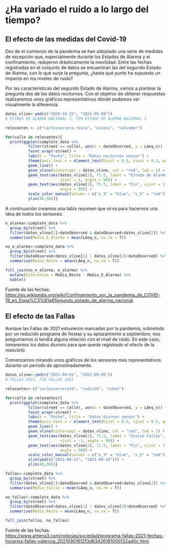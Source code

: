 # ¿Ha variado el ruido a lo largo del tiempo?

## El efecto de las medidas del Covid-19

Des de el comienzo de la pandemia se han adoptado una serie de medidas de excepción que, especialmente durante los Estados de Alarma y el confinamiento, redujeron drásticamente la movilidad. Entre las fechas registradas en el conjunto de datos se encuentran las del segundo Estado de Alarma, con lo que surje la pregunta, ¿hasta qué punto ha supuesto un impacto en los niveles de ruido?

Por las características del segundo Estado de Alarma, vamos a plantear la pregunta des de los datos nocturnos. Con el objetivo de obtener respuestas realizaremos unos gráficos representativos dónde podamos ver visualmente la diferencia.

```r
dates_vline<-ymd(c("2020-10-25", "2021-05-09"))
# ESTADO DE ALARMA NACIONAL 2, FIN ESTADO DE ALARMA NACIONAL 2

relevantes <- c("carlescervera_reina", "vivons", "salvador")

for(calle in relevantes){
  print(ggplot(complete_data %>% 
          filter(street == calle), aes(x = dateObserved, y = LAeq_n)) +
          facet_wrap(~street) +
          labs(x = "Fecha", title = "Datos nocturnos sensor") +
          theme(axis.text.x = element_text(hjust = 0.5, vjust = 0.5, angle=90)) +
          geom_line() +
          geom_vline(xintercept = dates_vline, col = "red", lwd = 1) +
          geom_text(aes(dates_vline[1], 71.5, label = "Estado de Alarma",
                        vjust = 1, angle = 90)) +
          geom_text(aes(dates_vline[2], 71.5, label = "Fin", vjust = 1,
                        angle = 90)) +
          scale_color_manual(values = c("x_3" = "blue", "x_5" = "red")) +
          ylim(40,90))}
```

A continuación creamos una tabla resumen que sirva para hacernos una idea de todos los sensores.

```r
e_alarma<-complete_data %>%
  group_by(street) %>%
  filter(dates_vline[1]<dateObserved & dateObserved<dates_vline[2]) %>%
  summarise(Media_E_Alarma = mean(LAeq_n, na.rm = T))

no_e_alarma<-complete_data %>%
  group_by(street) %>%
  filter(dateObserved<dates_vline[1] | dates_vline[2]<dateObserved) %>%
  summarise(Media_Resto = mean(LAeq_n, na.rm = T))

full_join(no_e_alarma, e_alarma) %>%
  mutate(Diferencia = Media_Resto - Media_E_Alarma) %>%
  kable()
```

Fuente de las fechas: <https://es.wikipedia.org/wiki/Confinamiento_por_la_pandemia_de_COVID-19_en_Espa%C3%B1a#Segundo_estado_de_alarma_nacional>.

## El efecto de las Fallas

Aunque las Fallas de 2021 estuvieron marcadas por la pandemia, sobretodo por un reducido programa de fiestas y su aplazamiento a septiembre, nos preguntamos si tendrá alguna relación con el nivel de ruido. En este caso, tomaremos los datos diurnos para que quede registrado el efecto de la *mascletà*.

Comenzamos mirando unos gráficos de los sensores más representativos durante un período de aproximadamente.

```r
dates_vline<-ymd(c("2021-09-01", "2021-09-05"))
# FALLAS 2021, FIN FALLAS 2021

relevantes<-c("carlescervera34", "cadiz16", "cuba3")

for(calle in relevantes){
  print(ggplot(complete_data %>% 
          filter(street == calle), aes(x = dateObserved, y = LAeq_n)) +
          facet_wrap(~street) +
          labs(x = "Fecha", title = "Datos diurnos sensor") +
          theme(axis.text.x = element_text(hjust = 0.5, vjust = 0.5, angle=90)) +
          geom_line() +
          geom_vline(xintercept = dates_vline, col = "red", lwd = 1) +
          geom_text(aes(dates_vline[1], 71.5, label = "Inicio Fallas",
                        vjust = -1, angle = 90)) +
          geom_text(aes(dates_vline[2], 71.5, label = "Fin", vjust = 1.5,
                        angle = 90)) +
          scale_color_manual(values = c("x_3" = "blue", "x_5" = "red")) +
          xlim(ymd(c("2021-08-21", "2021-09-18"))) +
          ylim(40,90))}
```

```r
fallas<-complete_data %>%
  group_by(street) %>%
  filter(dates_vline[1]<dateObserved & dateObserved<dates_vline[2]) %>%
  summarise(Media_Fallas = mean(LAeq_n, na.rm = T))

no_fallas<-complete_data %>%
  group_by(street) %>%
  filter(dateObserved<dates_vline[1] | dates_vline[2]<dateObserved) %>%
  summarise(Media_Resto = mean(LAeq_n, na.rm = T))

full_join(fallas, no_fallas)
```

Fuente de las fechas: <https://www.antena3.com/noticias/sociedad/programa-fallas-2021-fechas-horarios-fallas-valencia_20210901612f3d63426181000132ad0c.html>.
